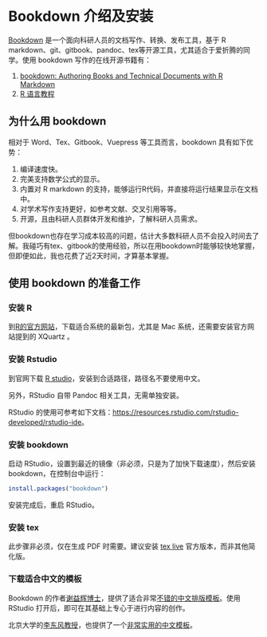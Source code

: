 \mainmatter

# Bookdown 介绍及安装 {#intro}

[Bookdown](https://bookdown.org/) 是一个面向科研人员的文档写作、转换、发布工具，基于 R markdown、git、gitbook、pandoc、tex等开源工具，尤其适合于爱折腾的同学。使用 bookdown 写作的在线开源书籍有：

1. [bookdown: Authoring Books and Technical Documents with R Markdown](https://bookdown.org/yihui/bookdown/)
1. [R 语言教程](http://www.math.pku.edu.cn/teachers/lidf/docs/Rbook/html/_Rbook/index.html)

## 为什么用 bookdown

相对于 Word、Tex、Gitbook、Vuepress 等工具而言，bookdown 具有如下优势：

1. 编译速度快。
1. 完美支持数学公式的显示。
1. 内置对 R markdown 的支持，能够运行R代码，并直接将运行结果显示在文档中。
1. 对学术写作支持更好，如参考文献、交叉引用等等。
1. 开源，且由科研人员群体开发和维护，了解科研人员需求。

但bookdown也存在学习成本较高的问题，估计大多数科研人员不会投入时间去了解。我碰巧有tex、gitbook的使用经验，所以在用bookdown时能够较快地掌握，但即便如此，我也花费了近2天时间，才算基本掌握。

## 使用 bookdown 的准备工作

### 安装 R

到[R的官方网站](https://www.r-project.org/)，下载适合系统的最新包，尤其是 Mac 系统，还需要安装官方网站提到的 XQuartz 。

### 安装 Rstudio

到官网下载 [R studio](https://rstudio.com/)，安装到合适路径，路径名不要使用中文。

另外，RStudio 自带 Pandoc 相关工具，无需单独安装。

RStudio 的使用可参考如下文档：<https://resources.rstudio.com/rstudio-developed/rstudio-ide>。

### 安装 bookdown 

启动 RStudio，设置到最近的镜像（非必须，只是为了加快下载速度），然后安装 bookdown，在控制台中运行：

```R
install.packages("bookdown")
```

安装完成后，重启 RStudio。

### 安装 tex

此步骤非必须，仅在生成 PDF 时需要。建议安装 [tex live](https://tug.org/texlive/) 官方版本，而非其他简化版。

### 下载适合中文的模板

Bookdown 的作者[谢益辉博士](https://yihui.org/)，提供了适合非常[不错的中文排版模板](https://github.com/yihui/bookdown-chinese)。使用 RStudio 打开后，即可在其基础上专心于进行内容的创作。

北京大学的[李东风教授](http://www.math.pku.edu.cn/teachers/lidf/)，也提供了一个[非常实用的中文模板](http://www.math.pku.edu.cn/teachers/lidf/docs/Rbook/html/_Rbook/index.html)。
